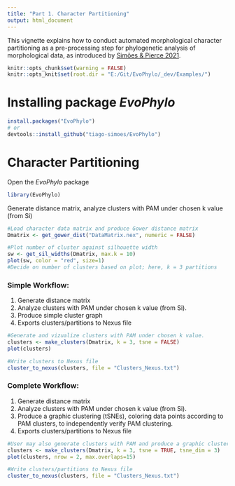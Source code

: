 ```yaml
---
title: "Part 1. Character Partitioning"
output: html_document
---
```

This vignette explains how to conduct automated morphological character partitioning as a pre-processing step for phylogenetic analysis of morphological data, as introduced by [Simões & Pierce 2021](https://www.nature.com/articles/s41559-021-01532-x). 

```r
knitr::opts_chunk$set(warning = FALSE)
knitr::opts_knit$set(root.dir = "E:/Git/EvoPhylo/_dev/Examples/")
```

# Installing package *EvoPhylo*

```r
install.packages("EvoPhylo")
# or
devtools::install_github("tiago-simoes/EvoPhylo")
```

# Character Partitioning

Open the *EvoPhylo* package

```r
library(EvoPhylo)
```

Generate distance matrix, analyze clusters with PAM under chosen k value (from Si)
```r
#Load character data matrix and produce Gower distance matrix
Dmatrix <- get_gower_dist("DataMatrix.nex", numeric = FALSE)

#Plot number of cluster against silhouette width
sw <- get_sil_widths(Dmatrix, max.k = 10)
plot(sw, color = "red", size=1)
#Decide on number of clusters based on plot; here, k = 3 partitions
```

### Simple Workflow: 
1. Generate distance matrix
2. Analyze clusters with PAM under chosen k value (from Si). 
3. Produce simple cluster graph
4. Exports clusters/partitions to Nexus file

```r
#Generate and vizualize clusters with PAM under chosen k value. 
clusters <- make_clusters(Dmatrix, k = 3, tsne = FALSE)
plot(clusters)

#Write clusters to Nexus file
cluster_to_nexus(clusters, file = "Clusters_Nexus.txt")
```

### Complete Workflow: 
1. Generate distance matrix
2. Analyze clusters with PAM under chosen k value (from Si). 
3. Produce a graphic clustering (tSNEs), coloring data points according to PAM clusters, to independently verify PAM clustering.
4. Exports clusters/partitions to Nexus file

```r
#User may also generate clusters with PAM and produce a graphic clustering (tSNEs)
clusters <- make_clusters(Dmatrix, k = 3, tsne = TRUE, tsne_dim = 3)
plot(clusters, nrow = 2, max.overlaps=15)

#Write clusters/partitions to Nexus file
cluster_to_nexus(clusters, file = "Clusters_Nexus.txt")
````
